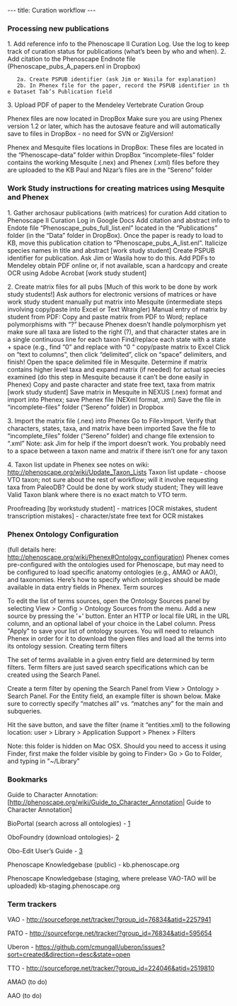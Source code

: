 ---
title: Curation workflow
---

===Processing new publications===
1. Add reference info to the Phenoscape II Curation Log.  Use the log to keep track of curation status for publications (what’s been by who and when).
2. Add citation to the Phenoscape Endnote file (Phenoscape_pubs_A_papers.enl in Dropbox)
	2a. Create PSPUB identifier (ask Jim or Wasila for explanation)
	2b. In Phenex file for the paper, record the PSPUB identifier in the Dataset Tab’s Publication field 
3. Upload PDF of paper to the Mendeley Vertebrate Curation Group

Phenex files are now located in DropBox
Make sure you are using Phenex version 1.2 or later, which has the autosave feature and will automatically save to files in DropBox - no need for SVN or ZigVersion!

Phenex and Mesquite files locations in DropBox:
These files are located in the “Phenoscape-data” folder within DropBox
“incomplete-files” folder contains the working Mesquite (.nex) and Phenex (.xml) files before they are uploaded to the KB
Paul and Nizar’s files are in the “Sereno” folder

===Work Study instructions for creating matrices using Mesquite and Phenex===
1. Gather archosaur publications (with matrices) for curation
Add citation to Phenoscape II Curation Log in Google Docs
Add citation and abstract info to Endote file “Phenoscape_pubs_full_list.enl” located in the “Publications” folder (in the “Data” folder in DropBox).  Once the paper is ready to load to KB, move this publication citation to “Phenoscape_pubs_A_list.enl”.  
Italicize species names in title and abstract [work study student]
Create PSPUB identifier for publication.  Ask Jim or Wasila how to do this.
Add PDFs to Mendeley
obtain PDF online or, if not available, scan a hardcopy and create OCR using Adobe Acrobat [work study student]

2. Create matrix files for all pubs [Much of this work to be done by work study students!]
Ask authors for electronic versions of matrices or have work study student manually put matrix into Mesquite (intermediate steps involving copy/paste into Excel or Text Wrangler)
Manual entry of matrix by student from PDF:
Copy and paste matrix from PDF to Word; 
replace polymorphisms with “?” because Phenex doesn’t handle polymorphism yet
make sure all taxa are listed to the right (?), and that character states are in a single continuous line for each taxon
Find/replace each state with a state + space (e.g., find “0” and replace with “0 “
copy/paste matrix to Excel
Click on “text to columns”, then click “delimited”, click on “space” delimiters, and finish!
Open the space delimited file in Mesquite.
Determine if matrix contains higher level taxa and expand matrix (if needed) for actual species examined (do this step in Mesquite because it can’t be done easily in Phenex)
Copy and paste character and state free text, taxa from matrix [work study student]
Save matrix in Mesquite in NEXUS (.nex) format and import into Phenex; save Phenex file (NEXml format, .xml)
Save the file in “incomplete-files” folder (“Sereno” folder) in Dropbox

3. Import the matrix file (.nex) into Phenex 
Go to File>Import. Verify that characters, states, taxa, and matrix have been imported
Save the file to “incomplete_files” folder (“Sereno” folder) and change file extension to “.xml”
Note: ask Jim for help if the import doesn’t work. You probably need to a space between a taxon name and matrix if there isn’t one for any taxon

4. Taxon list update in Phenex
see notes on wiki: http://phenoscape.org/wiki/Update_Taxon_Lists
Taxon list update - choose VTO taxon; not sure about the rest of workflow; will it involve requesting taxa from PaleoDB?
Could be done by work study student; They will leave Valid Taxon blank where there is no exact match to VTO term.

Proofreading [by workstudy student]
- matrices [OCR mistakes, student transcription mistakes]
- character/state free text for OCR mistakes 

===Phenex Ontology Configuration===
(full details here:  http://phenoscape.org/wiki/Phenex#Ontology_configuration)
Phenex comes pre-configured with the ontologies used for Phenoscape, but may need to be configured to load specific anatomy ontologies (e.g., AMAO or AAO), and taxonomies.  Here’s how to specify which ontologies should be made available in data entry fields in Phenex.
Term sources

To edit the list of terms sources, open the Ontology Sources panel by selecting View > Config > Ontology Sources from the menu. Add a new source by pressing the '+' button. Enter an HTTP or local file URL in the URL column, and an optional label of your choice in the Label column. Press "Apply" to save your list of ontology sources. You will need to relaunch Phenex in order for it to download the given files and load all the terms into its ontology session.
Creating term filters

The set of terms available in a given entry field are determined by term filters. Term filters are just saved search specifications which can be created using the Search Panel. 

Create a term filter by opening the Search Panel from View > Ontology > Search Panel.  For the Entity field, an example filter is shown below. Make sure to correctly specify “matches all” vs. “matches any” for the main and subqueries.

Hit the save button, and save the filter (name it “entities.xml) to the following location: 
user > Library > Application Support > Phenex > Filters

Note: this folder is hidden on Mac OSX. Should you need to access it using Finder, first make the folder visible by going to 
Finder> Go > Go to Folder, and typing in "~/Library"

===Bookmarks===
Guide to Character Annotation: [http://phenoscape.org/wiki/Guide_to_Character_Annotation| Guide to Character Annotation]

BioPortal (search across all ontologies) - [http://bioportal.bioontology.org/]

OboFoundry (download ontologies)- [http://obofoundry.org/]

Obo-Edit User’s Guide  - [http://oboedit.org/docs/]

Phenoscape Knowledgebase (public) - kb.phenoscape.org

Phenoscape Knowledgebase (staging, where prelease VAO-TAO will be uploaded) kb-staging.phenoscape.org

===Term trackers===
VAO - http://sourceforge.net/tracker/?group_id=76834&atid=2257941

PATO - http://sourceforge.net/tracker/?group_id=76834&atid=595654

Uberon - https://github.com/cmungall/uberon/issues?sort=created&direction=desc&state=open

TTO - http://sourceforge.net/tracker/?group_id=224046&atid=2519810

AMAO (to do)

AAO (to do)